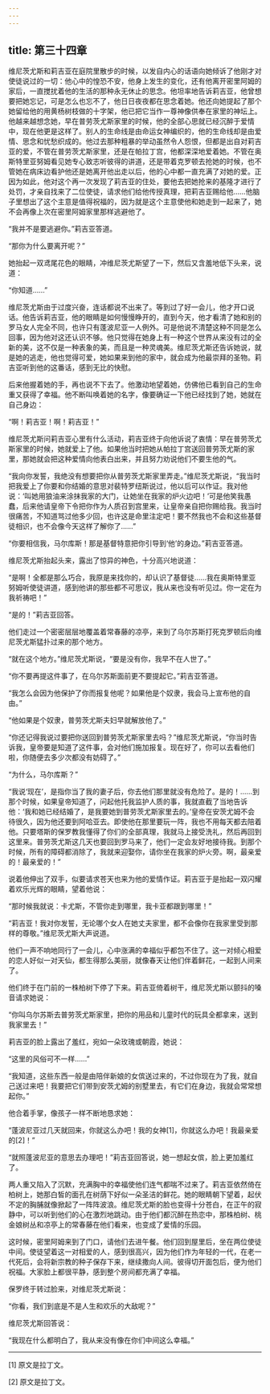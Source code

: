 ```yaml
---
---
---
```

title: 第三十四章
---




维尼茨尤斯和莉吉亚在庭院里散步的时候，以发自内心的话语向她倾诉了他刚才对使徒说过的一切：他心中的惶恐不安，他身上发生的变化，还有他离开密里阿姆的家后，一直搅扰着他的生活的那种永无休止的思念。他坦率地告诉莉吉亚，他曾想要把她忘记，可是怎么也忘不了，他日日夜夜都在思念着她。他还向她提起了那个她留给他的用黄杨树枝做的十字架，他已把它当作一尊神像供奉在家里的神坛上。他越来越想念她，早在普劳茨尤斯家里的时候，他的全部心思就已经沉醉于爱情中，现在他更是这样了。别人的生命线是由命运女神编织的，他的生命线却是由爱情、思念和忧愁织成的。他过去那种粗暴的举动虽然令人怨恨，但都是出自对莉吉亚的爱，不管在普劳茨尤斯家里，还是在帕拉丁宫，他都深深地爱着她。不管在奥斯特里亚努姆看见她专心致志听彼得的讲道，还是带着克罗顿去抢她的时候，也不管她在病床边看护他还是她离开他出走以后，他的心中都一直充满了对她的爱。正因为如此，他对这个再一次发现了莉吉亚的住处，要他去把她抢来的基隆才进行了处罚，才亲自找来了二位使徒，请求他们给他传授真理，把莉吉亚赐给他……他脑子里想出了这个主意是值得祝福的，因为就是这个主意使他和她走到一起来了，她不会再像上次在密里阿姆家里那样逃避他了。

“我并不是要逃避你。”莉吉亚答道。

“那你为什么要离开呢？”

她抬起一双鸢尾花色的眼睛，冲维尼茨尤斯望了一下，然后又含羞地低下头来，说道：

“你知道……”

维尼茨尤斯由于过度兴奋，连话都说不出来了。等到过了好一会儿，他才开口说话。他告诉莉吉亚，他的眼睛是如何慢慢睁开的，直到今天，他才看清了她和别的罗马女人完全不同，也许只有蓬波尼亚一人例外。可是他说不清楚这种不同是怎么回事，因为他对这还认识不够。他只觉得在她身上有一种这个世界从来没有过的全新的美，这不仅是一种表象的美，而且是一种灵魂美。维尼茨尤斯还告诉她说，就是她的逃走，他也觉得可爱，她如果来到他的家中，就会成为他最崇拜的圣物。莉吉亚听到他的这番话，感到无比的快慰。

后来他握着她的手，再也说不下去了。他激动地望着她，仿佛他已看到自己的生命重又获得了幸福。他不断叫唤着她的名字，像要确证一下他已经找到了她，她就在自己身边：

“啊！莉吉亚！啊！莉吉亚！”

维尼茨尤斯问莉吉亚心里有什么活动，莉吉亚终于向他诉说了衷情：早在普劳茨尤斯家里的时候，她就爱上了他。如果他当时把她从帕拉丁宫送回普劳茨尤斯的家里，那她就会把这种爱情向他表白出来，并且努力劝说他们不要生他的气。

“我向你发誓，我绝没有想要把你从普劳茨尤斯家里弄走。”维尼茨尤斯说，“我当时把我爱上了你要和你结婚的意思对裴特罗纽斯说过，他以后可以作证。我对他说：‘叫她用狼油来涂抹我家的大门，让她坐在我家的炉火边吧！’可是他笑我愚蠢，后来他请皇帝下令把你作为人质召到宫里来，让皇帝亲自把你赐给我。我当时很痛苦，不知道骂过他多少回，也许这是命里注定吧！要不然我也不会和这些基督徒相识，也不会像今天这样了解你了……”

“你要相信我，马尔库斯！那是基督特意把你引导到‘他’的身边。”莉吉亚答道。

维尼茨尤斯抬起头来，露出了惊异的神色，十分高兴地说道：

“是啊！全都是那么巧合，我原是来找你的，却认识了基督徒……我在奥斯特里亚努姆听使徒讲道，感到他讲的那些都不可思议，我从来也没有听见过。你一定在为我祈祷吧！”

“是的！”莉吉亚回答。

他们走过一个密密层层地覆盖着常春藤的凉亭，来到了乌尔苏斯打死克罗顿后向维尼茨尤斯猛扑过来的那个地方。

“就在这个地方。”维尼茨尤斯说，“要是没有你，我早不在人世了。”

“你不要再提这件事了，在乌尔苏斯面前更不要提起它。”莉吉亚答道。

“我怎么会因为他保护了你而报复他呢？如果他是个奴隶，我会马上宣布他的自由。”

“他如果是个奴隶，普劳茨尤斯夫妇早就解放他了。”

“你还记得我说过要把你送回到普劳茨尤斯家里去吗？”维尼茨尤斯说，“你当时告诉我，皇帝要是知道了这件事，会对他们施加报复。现在好了，你可以去看他们啦，你随便去多少次都没有妨碍了。”

“为什么，马尔库斯？”

“我说‘现在’，是指你当了我的妻子后，你去他们那里就没有危险了。是的！……到那个时候，如果皇帝知道了，问起他托我监护人质的事，我就直截了当地告诉他：‘我和她已经结婚了，是我要她到普劳茨尤斯家里去的。’皇帝在安茨尤姆不会待很久，因为他还要到阿哈亚去。即使他在那里要玩一阵，我也不用每天都去陪着他。只要塔斯的保罗教我懂得了你们的全部真理，我就马上接受洗礼，然后再回到这里来。普劳茨尤斯这几天也要回到罗马来了，他们一定会友好地接待我。到那个时候，所有的障碍都消除了，我就来迎娶你，请你坐在我家的炉火旁。啊，最亲爱的！最亲爱的！”

说着他伸出了双手，似要请求苍天也来为他的爱情作证。莉吉亚于是抬起一双闪耀着欢乐光辉的眼睛，望着他说：

“那时候我就说：卡尤斯，不管你走到哪里，我卡亚都跟到哪里！”

“莉吉亚！我对你发誓，无论哪个女人在她丈夫家里，都不会像你在我家里受到那样的尊敬。”维尼茨尤斯大声说道。

他们一声不响地同行了一会儿，心中涨满的幸福似乎都包不住了。这一对倾心相爱的恋人好似一对天仙，都生得那么美丽，就像春天让他们伴着鲜花，一起到人间来了。

他们终于在门前的一株柏树下停了下来。莉吉亚倚着树干，维尼茨尤斯以颤抖的嗓音请求她说：

“你叫乌尔苏斯去普劳茨尤斯家里，把你的用品和儿童时代的玩具全都拿来，送到我家里去！”

莉吉亚的脸上露出了羞红，宛如一朵玫瑰或朝霞，她说：

“这里的风俗可不一样……”

“我知道，这些东西一般是由陪伴新娘的女傧送过来的，不过你现在为了我，就自己送过来吧！我要把它们带到安茨尤姆的别墅里去，有它们在身边，我就会常常想起你。”

他合着手掌，像孩子一样不断地恳求她：

“蓬波尼亚过几天就回来，你就这么办吧！我的女神[1]，你就这么办吧！我最亲爱的[2]！”

“就照蓬波尼亚的意思去办理吧！”莉吉亚回答说，她一想起女傧，脸上更加羞红了。

两人重又陷入了沉默，充满胸中的幸福使他们连气都喘不过来了。莉吉亚依然倚在柏树上，她那白皙的面孔在树荫下好似一朵圣洁的鲜花。她的眼睛朝下望着，起伏不定的胸脯就像掀起了一阵阵波浪。维尼茨尤斯的脸也变得十分苍白，在正午的寂静中，可以听到他们的心在激烈地跳动。由于他们都沉醉在热恋中，那株柏树、桃金娘树丛和凉亭上的常春藤在他们看来，也变成了爱情的乐园。

这时候，密里阿姆来到了门口，请他们去进午餐。他们回到屋里后，坐在两位使徒中间。使徒望着这一对相爱的人，感到很高兴，因为他们作为年轻的一代，在老一代死后，会将新宗教的种子保存下来，继续撒向人间。彼得切开面包后，便为他们祝福。大家脸上都很平静，感到整个房间都充满了幸福。

保罗终于转过脸来，对维尼茨尤斯说：

“你看，我们到底是不是人生和欢乐的大敌呢？”

维尼茨尤斯回答说：

“我现在什么都明白了，我从来没有像在你们中间这么幸福。”



* * *



[1] 原文是拉丁文。

[2] 原文是拉丁文。